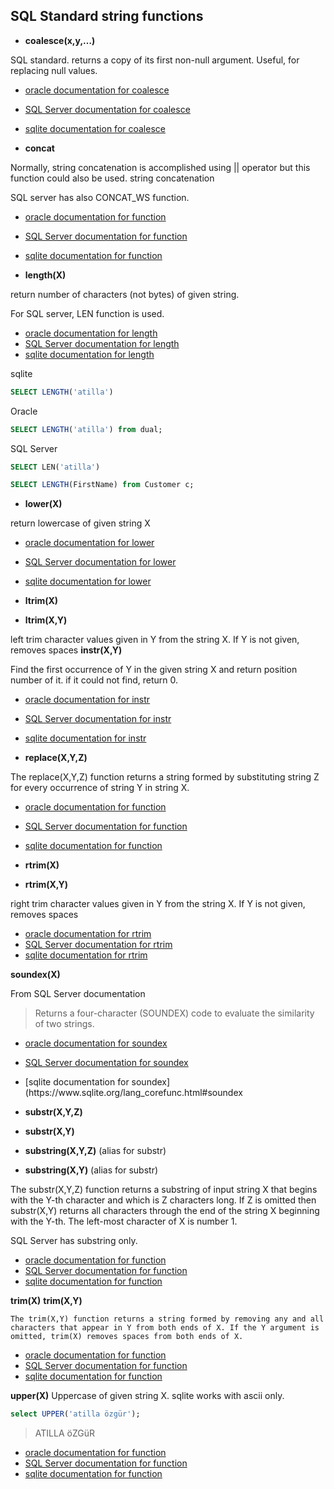 ## SQL Standard string functions



- **coalesce(x,y,...)**

SQL standard.
returns a copy of its first non-null argument.
Useful, for replacing null values.

- [oracle documentation for coalesce](https://docs.oracle.com/en/database/oracle/oracle-database/23/sqlrf/COALESCE.html)
- [SQL Server documentation for coalesce](https://learn.microsoft.com/en-us/sql/t-sql/language-elements/coalesce-transact-sql?view=sql-server-ver16)
- [sqlite documentation for coalesce](https://www.sqlite.org/lang_corefunc.html#coalesce)


- **concat**

Normally, string concatenation is accomplished using || operator but this function could also be used.
string concatenation

SQL server has also CONCAT_WS function.


- [oracle documentation for function](https://docs.oracle.com/en/database/oracle/oracle-database/23/sqlrf/CONCAT.html)
- [SQL Server documentation for function](https://learn.microsoft.com/en-us/sql/t-sql/functions/concat-transact-sql?view=sql-server-ver16)
- [sqlite documentation for function](https://www.sqlite.org/lang_corefunc.html#concat)



- **length(X)**

return number of characters (not bytes) of given string.

For SQL server, LEN function is used.

- [oracle documentation for length](https://docs.oracle.com/en/database/oracle/oracle-database/23/sqlrf/LENGTH.html)
- [SQL Server documentation for length](https://learn.microsoft.com/en-us/sql/t-sql/functions/len-transact-sql?view=sql-server-ver16)
- [sqlite documentation for length](https://www.sqlite.org/lang_corefunc.html#length)

sqlite

```sql
SELECT LENGTH('atilla')
```


Oracle

```sql
SELECT LENGTH('atilla') from dual;
```

SQL Server

```sql
SELECT LEN('atilla')
```

```sql
SELECT LENGTH(FirstName) from Customer c;
```


- **lower(X)**

return lowercase of given string X

- [oracle documentation for lower](https://docs.oracle.com/en/database/oracle/oracle-database/23/sqlrf/LOWER.html)
- [SQL Server documentation for lower](https://learn.microsoft.com/en-us/sql/t-sql/functions/lower-transact-sql?view=sql-server-ver16)
- [sqlite documentation for lower](https://www.sqlite.org/lang_corefunc.html#lower)


- **ltrim(X)**
- **ltrim(X,Y)**

left trim character values given in Y from the string X.
If Y is not given, removes spaces
**instr(X,Y)**

Find the first occurrence of Y in the given string X and return position number of it.
if it could not find, return 0.

- [oracle documentation for instr](https://docs.oracle.com/en/database/oracle/oracle-database/23/sqlrf/LTRIM.html)
- [SQL Server documentation for instr](https://learn.microsoft.com/en-us/sql/t-sql/functions/ltrim-transact-sql?view=sql-server-ver16)
- [sqlite documentation for instr](https://www.sqlite.org/lang_corefunc.html#ltrim)



- **replace(X,Y,Z)**

The replace(X,Y,Z) function returns a string formed by substituting string Z for every occurrence of string Y in string X. 

- [oracle documentation for function]()
- [SQL Server documentation for function]()
- [sqlite documentation for function]()


- **rtrim(X)**
- **rtrim(X,Y)**

right trim character values given in Y from the string X.
If Y is not given, removes spaces

- [oracle documentation for rtrim](https://docs.oracle.com/en/database/oracle/oracle-database/23/sqlrf/RTRIM.html)
- [SQL Server documentation for rtrim](https://learn.microsoft.com/en-us/sql/t-sql/functions/rtrim-transact-sql?view=sql-server-ver16)
- [sqlite documentation for rtrim](https://www.sqlite.org/lang_corefunc.html#rtrim)


**soundex(X)**

From SQL Server documentation

> Returns a four-character (SOUNDEX) code to evaluate the similarity of two strings.


- [oracle documentation for soundex](https://docs.oracle.com/en/database/oracle/oracle-database/23/sqlrf/SOUNDEX.html)
- [SQL Server documentation for soundex](https://learn.microsoft.com/en-us/sql/t-sql/functions/soundex-transact-sql?view=sql-server-ver16)
- [sqlite documentation for soundex](https://www.sqlite.org/lang_corefunc.html#soundex


- **substr(X,Y,Z)**
- **substr(X,Y)**
- **substring(X,Y,Z)** (alias for substr)
- **substring(X,Y)** (alias for substr)

The substr(X,Y,Z) function returns a substring of input string X that begins with the Y-th character and which is Z characters long. If Z is omitted then substr(X,Y) returns all characters through the end of the string X beginning with the Y-th. The left-most character of X is number 1.

SQL Server has substring only.

- [oracle documentation for function](https://docs.oracle.com/en/database/oracle/oracle-database/23/sqlrf/SUBSTR.html)
- [SQL Server documentation for function](https://learn.microsoft.com/en-us/sql/t-sql/functions/substring-transact-sql?view=sql-server-ver16)
- [sqlite documentation for function](https://www.sqlite.org/lang_corefunc.html#substr)


**trim(X)**
**trim(X,Y)**

    The trim(X,Y) function returns a string formed by removing any and all characters that appear in Y from both ends of X. If the Y argument is omitted, trim(X) removes spaces from both ends of X. 

- [oracle documentation for function](https://docs.oracle.com/en/database/oracle/oracle-database/23/sqlrf/TRIM.html)
- [SQL Server documentation for function](https://learn.microsoft.com/en-us/sql/t-sql/functions/trim-transact-sql?view=sql-server-ver16)
- [sqlite documentation for function](https://www.sqlite.org/lang_corefunc.html#trim)





**upper(X)**
Uppercase of given string X.
sqlite works with ascii only.


```sql
select UPPER('atilla özgür');
```

> ATILLA öZGüR     

- [oracle documentation for function]()
- [SQL Server documentation for function]()
- [sqlite documentation for function]()

